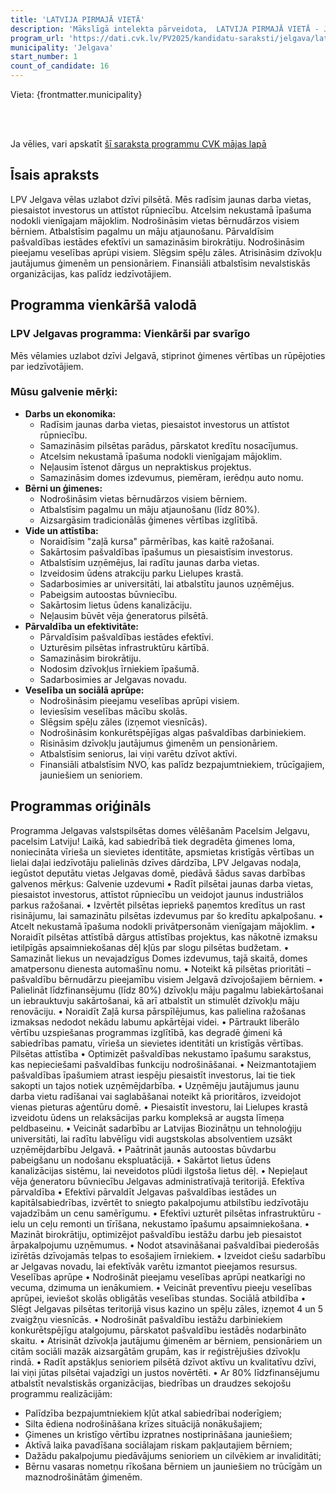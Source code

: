```yaml
---
title: 'LATVIJA PIRMAJĀ VIETĀ'
description: 'Mākslīgā intelekta pārveidota,  LATVIJA PIRMAJĀ VIETĀ - Jelgava programma vienkāršā valodā'
program_url: 'https://dati.cvk.lv/PV2025/kandidatu-saraksti/jelgava/latvija-pirmaja-vieta'
municipality: 'Jelgava'
start_number: 1
count_of_candidate: 16
---
```



Vieta: {frontmatter.municipality}<br/>

<Badge text="Jaunas darba vietas" variant="note" size="small" /> <Badge text="Nekustamā īpašuma nodokļa atcelšana" variant="note" size="small" /> <Badge text="Bērnudārzu pieejamība" variant="note" size="small" /> <Badge text="Pagalmu labiekārtošanas līdzfinansējums" variant="note" size="small" /> <Badge text="Atbalsts nevalstiskajām organizācijām" variant="note" size="small" />

<br/><br/> 

<Card title='Šis ir mākslīga intelekta ģenerēts apraksts' icon='starlight'>
    Ja vēlies, vari apskatīt <a href={frontmatter.program_url} target='_blank'>šī saraksta programmu CVK mājas lapā</a>
    </Card>

## Īsais apraksts

LPV Jelgava vēlas uzlabot dzīvi pilsētā. Mēs radīsim jaunas darba vietas, piesaistot investorus un attīstot rūpniecību. Atcelsim nekustamā īpašuma nodokli vienīgajam mājoklim. Nodrošināsim vietas bērnudārzos visiem bērniem. Atbalstīsim pagalmu un māju atjaunošanu. Pārvaldīsim pašvaldības iestādes efektīvi un samazināsim birokrātiju. Nodrošināsim pieejamu veselības aprūpi visiem. Slēgsim spēļu zāles. Atrisināsim dzīvokļu jautājumus ģimenēm un pensionāriem. Finansiāli atbalstīsim nevalstiskās organizācijas, kas palīdz iedzīvotājiem.

## Programma vienkāršā valodā

### LPV Jelgavas programma: Vienkārši par svarīgo

Mēs vēlamies uzlabot dzīvi Jelgavā, stiprinot ģimenes vērtības un rūpējoties par iedzīvotājiem.

### Mūsu galvenie mērķi:

*   **Darbs un ekonomika:**
    *   Radīsim jaunas darba vietas, piesaistot investorus un attīstot rūpniecību.
    *   Samazināsim pilsētas parādus, pārskatot kredītu nosacījumus.
    *   Atcelsim nekustamā īpašuma nodokli vienīgajam mājoklim.
    *   Neļausim īstenot dārgus un nepraktiskus projektus.
    *   Samazināsim domes izdevumus, piemēram, ierēdņu auto nomu.
*   **Bērni un ģimenes:**
    *   Nodrošināsim vietas bērnudārzos visiem bērniem.
    *   Atbalstīsim pagalmu un māju atjaunošanu (līdz 80%).
    *   Aizsargāsim tradicionālās ģimenes vērtības izglītībā.
*   **Vide un attīstība:**
    *   Noraidīsim "zaļā kursa" pārmērības, kas kaitē ražošanai.
    *   Sakārtosim pašvaldības īpašumus un piesaistīsim investorus.
    *   Atbalstīsim uzņēmējus, lai radītu jaunas darba vietas.
    *   Izveidosim ūdens atrakciju parku Lielupes krastā.
    *   Sadarbosimies ar universitāti, lai atbalstītu jaunos uzņēmējus.
    *   Pabeigsim autoostas būvniecību.
    *   Sakārtosim lietus ūdens kanalizāciju.
    *   Neļausim būvēt vēja ģeneratorus pilsētā.
*   **Pārvaldība un efektivitāte:**
    *   Pārvaldīsim pašvaldības iestādes efektīvi.
    *   Uzturēsim pilsētas infrastruktūru kārtībā.
    *   Samazināsim birokrātiju.
    *   Nodosim dzīvokļus īrniekiem īpašumā.
    *   Sadarbosimies ar Jelgavas novadu.
*   **Veselība un sociālā aprūpe:**
    *   Nodrošināsim pieejamu veselības aprūpi visiem.
    *   Ieviesīsim veselības mācību skolās.
    *   Slēgsim spēļu zāles (izņemot viesnīcās).
    *   Nodrošināsim konkurētspējīgas algas pašvaldības darbiniekiem.
    *   Risināsim dzīvokļu jautājumus ģimenēm un pensionāriem.
    *   Atbalstīsim seniorus, lai viņi varētu dzīvot aktīvi.
    *   Finansiāli atbalstīsim NVO, kas palīdz bezpajumtniekiem, trūcīgajiem, jauniešiem un senioriem.

## Programmas oriģināls

Programma Jelgavas valstspilsētas domes vēlēšanām
Pacelsim Jelgavu, pacelsim Latviju!
Laikā, kad sabiedrībā tiek degradēta ģimenes loma, noniecināta vīrieša un sievietes identitāte, apsmietas kristīgās vērtības un lielai daļai iedzīvotāju palielinās dzīves dārdzība, LPV Jelgavas nodaļa, iegūstot deputātu vietas Jelgavas domē, piedāvā šādus savas darbības galvenos mērķus:
Galvenie uzdevumi
• Radīt pilsētai jaunas darba vietas, piesaistot investorus, attīstot rūpniecību un veidojot jaunus industriālos parkus ražošanai.
• Izvērtēt pilsētas iepriekš paņemtos kredītus un rast risinājumu, lai samazinātu pilsētas izdevumus par šo kredītu apkalpošanu.
• Atcelt nekustamā īpašuma nodokli privātpersonām vienīgajam mājoklim.
• Noraidīt pilsētas attīstībā dārgus attīstības projektus, kas nākotnē izmaksu ietilpīgās apsaimniekošanas dēļ kļūs par slogu pilsētas budžetam.
• Samazināt liekus un nevajadzīgus Domes izdevumus, tajā skaitā, domes amatpersonu dienesta automašīnu nomu.
• Noteikt kā pilsētas prioritāti – pašvaldību bērnudārzu pieejamību visiem Jelgavā dzīvojošajiem bērniem.
• Palielināt līdzfinansējumu (līdz 80%) dzīvokļu māju pagalmu labiekārtošanai un iebrauktuvju sakārtošanai, kā arī atbalstīt un stimulēt dzīvokļu māju renovāciju.
• Noraidīt Zaļā kursa pārspīlējumus, kas palielina ražošanas izmaksas nedodot nekādu labumu apkārtējai videi.
• Pārtraukt liberālo vērtību uzspiešanas programmas izglītībā, kas degradē ģimeni kā sabiedrības pamatu, vīrieša un sievietes identitāti un kristīgās vērtības.
Pilsētas attīstība
• Optimizēt pašvaldības nekustamo īpašumu sarakstus, kas nepieciešami pašvaldības funkciju nodrošināšanai.
• Neizmantotajiem pašvaldības īpašumiem atrast iespēju piesaistīt investorus, lai tie tiek sakopti un tajos notiek uzņēmējdarbība.
• Uzņēmēju jautājumus jaunu darba vietu radīšanai vai saglabāšanai noteikt kā prioritāros, izveidojot vienas pieturas aģentūru domē.
• Piesaistīt investoru, lai Lielupes krastā izveidotu ūdens un relaksācijas parku kompleksā ar augsta līmeņa peldbaseinu.
• Veicināt sadarbību ar Latvijas Biozinātņu un tehnoloģiju universitāti, lai radītu labvēlīgu vidi augstskolas absolventiem uzsākt uzņēmējdarbību Jelgavā.
• Paātrināt jaunās autoostas būvdarbu pabeigšanu un nodošanu ekspluatācijā.
• Sakārtot lietus ūdens kanalizācijas sistēmu, lai neveidotos plūdi ilgstoša lietus dēļ.
• Nepieļaut vēja ģeneratoru būvniecību Jelgavas administratīvajā teritorijā.
Efektīva pārvaldība
• Efektīvi pārvaldīt Jelgavas pašvaldības iestādes un kapitālsabiedrības, izvērtēt to sniegto pakalpojumu atbilstību iedzīvotāju vajadzībām un cenu samērīgumu.
• Efektīvi uzturēt pilsētas infrastruktūru - ielu un ceļu remonti un tīrīšana, nekustamo īpašumu apsaimniekošana.
• Mazināt birokrātiju, optimizējot pašvaldību iestāžu darbu jeb piesaistot ārpakalpojumu uzņēmumus.
• Nodot atsavināšanai pašvaldībai piederošās izīrētās dzīvojamās telpas to esošajiem īrniekiem.
• Izveidot ciešu sadarbību ar Jelgavas novadu, lai efektīvāk varētu izmantot pieejamos resursus.
Veselības aprūpe
• Nodrošināt pieejamu veselības aprūpi neatkarīgi no vecuma, dzimuma un ienākumiem.
• Veicināt preventīvu pieeju veselības aprūpei, ieviešot skolās obligātās veselības stundas.
Sociālā atbildība
• Slēgt Jelgavas pilsētas teritorijā visus kazino un spēļu zāles, izņemot 4 un 5 zvaigžņu viesnīcās.
• Nodrošināt pašvaldību iestāžu darbiniekiem konkurētspējīgu atalgojumu, pārskatot pašvaldību iestādēs nodarbināto skaitu.
• Atrisināt dzīvokļa jautājumu ģimenēm ar bērniem, pensionāriem un citām sociāli mazāk aizsargātām grupām, kas ir reģistrējušies dzīvokļu rindā.
• Radīt apstākļus senioriem pilsētā dzīvot aktīvu un kvalitatīvu dzīvi, lai viņi jūtas pilsētai vajadzīgi un justos novērtēti.
• Ar 80% līdzfinansējumu atbalstīt nevalstiskās organizācijas, biedrības un draudzes sekojošu programmu realizācijām:
* Palīdzība bezpajumtniekiem kļūt atkal sabiedrībai noderīgiem;
* Silta ēdiena nodrošināšana krīzes situācijā nonākušajiem;
* Ģimenes un kristīgo vērtību izpratnes nostiprināšana jauniešiem;
* Aktīvā laika pavadīšana sociālajam riskam pakļautajiem bērniem;
* Dažādu pakalpojumu piedāvājums senioriem un cilvēkiem ar invaliditāti;
* Bērnu vasaras nometņu rīkošana bērniem un jauniešiem no trūcīgām un maznodrošinātām ģimenēm.
